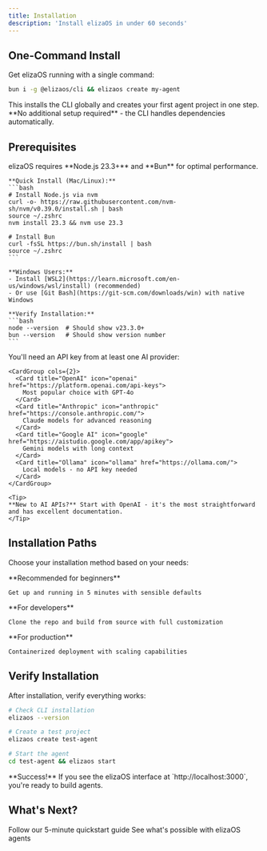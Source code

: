 ```yaml
---
title: Installation
description: 'Install elizaOS in under 60 seconds'
---
```


## One-Command Install

Get elizaOS running with a single command:

```bash
bun i -g @elizaos/cli && elizaos create my-agent
```

<Note>
This installs the CLI globally and creates your first agent project in one step.
**No additional setup required** - the CLI handles dependencies automatically.
</Note>

## Prerequisites

<AccordionGroup>
  <Accordion title="Node.js & Bun" icon="cube" defaultOpen>
    elizaOS requires **Node.js 23.3+** and **Bun** for optimal performance.
    
    **Quick Install (Mac/Linux):**
    ```bash
    # Install Node.js via nvm
    curl -o- https://raw.githubusercontent.com/nvm-sh/nvm/v0.39.0/install.sh | bash
    source ~/.zshrc
    nvm install 23.3 && nvm use 23.3
    
    # Install Bun
    curl -fsSL https://bun.sh/install | bash
    source ~/.zshrc
    ```
    
    **Windows Users:**
    - Install [WSL2](https://learn.microsoft.com/en-us/windows/wsl/install) (recommended)
    - Or use [Git Bash](https://git-scm.com/downloads/win) with native Windows
    
    **Verify Installation:**
    ```bash
    node --version  # Should show v23.3.0+
    bun --version   # Should show version number
    ```
  </Accordion>
  
  <Accordion title="API Keys" icon="key">
    You'll need an API key from at least one AI provider:
    
    <CardGroup cols={2}>
      <Card title="OpenAI" icon="openai" href="https://platform.openai.com/api-keys">
        Most popular choice with GPT-4o
      </Card>
      <Card title="Anthropic" icon="anthropic" href="https://console.anthropic.com/">
        Claude models for advanced reasoning
      </Card>
      <Card title="Google AI" icon="google" href="https://aistudio.google.com/app/apikey">
        Gemini models with long context
      </Card>
      <Card title="Ollama" icon="ollama" href="https://ollama.com/">
        Local models - no API key needed
      </Card>
    </CardGroup>
    
    <Tip>
    **New to AI APIs?** Start with OpenAI - it's the most straightforward and has excellent documentation.
    </Tip>
  </Accordion>
</AccordionGroup>

## Installation Paths

Choose your installation method based on your needs:

<CardGroup cols={3}>
  <Card title="Quick Start" icon="rocket" href="/quickstart">
    **Recommended for beginners**
    
    Get up and running in 5 minutes with sensible defaults
  </Card>
  <Card title="Development Setup" icon="code" href="/development/local-development">
    **For developers**
    
    Clone the repo and build from source with full customization
  </Card>
  <Card title="Docker Deploy" icon="docker" href="/guides/use-cases">
    **For production**
    
    Containerized deployment with scaling capabilities
  </Card>
</CardGroup>

## Verify Installation

After installation, verify everything works:

```bash
# Check CLI installation
elizaos --version

# Create a test project
elizaos create test-agent

# Start the agent
cd test-agent && elizaos start
```

<Check>
**Success!** If you see the elizaOS interface at `http://localhost:3000`, you're ready to build agents.
</Check>

## What's Next?

<CardGroup cols={2}>
  <Card title="Build Your First Agent" icon="play" href="/quickstart">
    Follow our 5-minute quickstart guide
  </Card>
  <Card title="Explore Examples" icon="lightbulb" href="/guides/use-cases">
    See what's possible with elizaOS agents
  </Card>
</CardGroup>